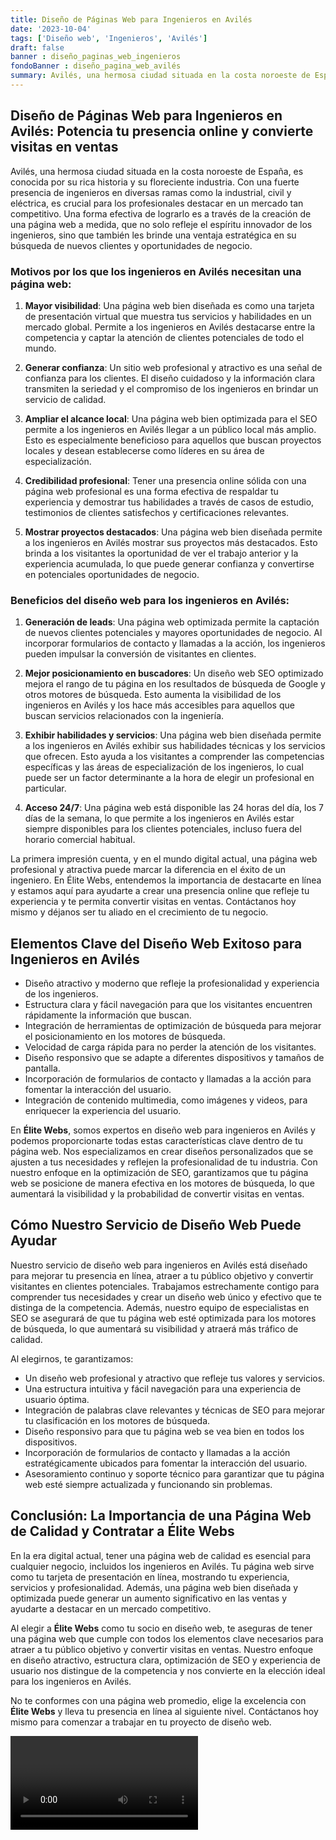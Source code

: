 ```yaml
---
title: Diseño de Páginas Web para Ingenieros en Avilés
date: '2023-10-04'
tags: ['Diseño web', 'Ingenieros', 'Avilés']
draft: false
banner : diseño_paginas_web_ingenieros
fondoBanner : diseño_pagina_web_avilés
summary: Avilés, una hermosa ciudad situada en la costa noroeste de España, es conocida por su rica historia y su floreciente industria. Con una fuerte presencia de ingenieros en diversas ramas como la industrial, civil y eléctrica, es crucial para los profesionales destacar en un mercado tan competitivo. Una forma efectiva de lograrlo es a través de la creación de una página web a medida, que no solo refleje el espíritu innovador de los ingenieros, sino que también les brinde una ventaja estratégica en su búsqueda de nuevos clientes y oportunidades de negocio.
---
```


## Diseño de Páginas Web para Ingenieros en Avilés: Potencia tu presencia online y convierte visitas en ventas

Avilés, una hermosa ciudad situada en la costa noroeste de España, es conocida por su rica historia y su floreciente industria. Con una fuerte presencia de ingenieros en diversas ramas como la industrial, civil y eléctrica, es crucial para los profesionales destacar en un mercado tan competitivo. Una forma efectiva de lograrlo es a través de la creación de una página web a medida, que no solo refleje el espíritu innovador de los ingenieros, sino que también les brinde una ventaja estratégica en su búsqueda de nuevos clientes y oportunidades de negocio.

### Motivos por los que los ingenieros en Avilés necesitan una página web:

1. **Mayor visibilidad**: Una página web bien diseñada es como una tarjeta de presentación virtual que muestra tus servicios y habilidades en un mercado global. Permite a los ingenieros en Avilés destacarse entre la competencia y captar la atención de clientes potenciales de todo el mundo.

2. **Generar confianza**: Un sitio web profesional y atractivo es una señal de confianza para los clientes. El diseño cuidadoso y la información clara transmiten la seriedad y el compromiso de los ingenieros en brindar un servicio de calidad.

3. **Ampliar el alcance local**: Una página web bien optimizada para el SEO permite a los ingenieros en Avilés llegar a un público local más amplio. Esto es especialmente beneficioso para aquellos que buscan proyectos locales y desean establecerse como líderes en su área de especialización.

4. **Credibilidad profesional**: Tener una presencia online sólida con una página web profesional es una forma efectiva de respaldar tu experiencia y demostrar tus habilidades a través de casos de estudio, testimonios de clientes satisfechos y certificaciones relevantes.

5. **Mostrar proyectos destacados**: Una página web bien diseñada permite a los ingenieros en Avilés mostrar sus proyectos más destacados. Esto brinda a los visitantes la oportunidad de ver el trabajo anterior y la experiencia acumulada, lo que puede generar confianza y convertirse en potenciales oportunidades de negocio.

### Beneficios del diseño web para los ingenieros en Avilés:

1. **Generación de leads**: Una página web optimizada permite la captación de nuevos clientes potenciales y mayores oportunidades de negocio. Al incorporar formularios de contacto y llamadas a la acción, los ingenieros pueden impulsar la conversión de visitantes en clientes.

2. **Mejor posicionamiento en buscadores**: Un diseño web SEO optimizado mejora el rango de tu página en los resultados de búsqueda de Google y otros motores de búsqueda. Esto aumenta la visibilidad de los ingenieros en Avilés y los hace más accesibles para aquellos que buscan servicios relacionados con la ingeniería.

3. **Exhibir habilidades y servicios**: Una página web bien diseñada permite a los ingenieros en Avilés exhibir sus habilidades técnicas y los servicios que ofrecen. Esto ayuda a los visitantes a comprender las competencias específicas y las áreas de especialización de los ingenieros, lo cual puede ser un factor determinante a la hora de elegir un profesional en particular.

4. **Acceso 24/7**: Una página web está disponible las 24 horas del día, los 7 días de la semana, lo que permite a los ingenieros en Avilés estar siempre disponibles para los clientes potenciales, incluso fuera del horario comercial habitual.

La primera impresión cuenta, y en el mundo digital actual, una página web profesional y atractiva puede marcar la diferencia en el éxito de un ingeniero. En Élite Webs, entendemos la importancia de destacarte en línea y estamos aquí para ayudarte a crear una presencia online que refleje tu experiencia y te permita convertir visitas en ventas. Contáctanos hoy mismo y déjanos ser tu aliado en el crecimiento de tu negocio.

<GifSeo />

<Cta />

## Elementos Clave del Diseño Web Exitoso para Ingenieros en Avilés

- Diseño atractivo y moderno que refleje la profesionalidad y experiencia de los ingenieros.
- Estructura clara y fácil navegación para que los visitantes encuentren rápidamente la información que buscan.
- Integración de herramientas de optimización de búsqueda para mejorar el posicionamiento en los motores de búsqueda.
- Velocidad de carga rápida para no perder la atención de los visitantes.
- Diseño responsivo que se adapte a diferentes dispositivos y tamaños de pantalla.
- Incorporación de formularios de contacto y llamadas a la acción para fomentar la interacción del usuario.
- Integración de contenido multimedia, como imágenes y videos, para enriquecer la experiencia del usuario.

En **Élite Webs**, somos expertos en diseño web para ingenieros en Avilés y podemos proporcionarte todas estas características clave dentro de tu página web. Nos especializamos en crear diseños personalizados que se ajusten a tus necesidades y reflejen la profesionalidad de tu industria. Con nuestro enfoque en la optimización de SEO, garantizamos que tu página web se posicione de manera efectiva en los motores de búsqueda, lo que aumentará la visibilidad y la probabilidad de convertir visitas en ventas.

## Cómo Nuestro Servicio de Diseño Web Puede Ayudar

Nuestro servicio de diseño web para ingenieros en Avilés está diseñado para mejorar tu presencia en línea, atraer a tu público objetivo y convertir visitantes en clientes potenciales. Trabajamos estrechamente contigo para comprender tus necesidades y crear un diseño web único y efectivo que te distinga de la competencia. Además, nuestro equipo de especialistas en SEO se asegurará de que tu página web esté optimizada para los motores de búsqueda, lo que aumentará su visibilidad y atraerá más tráfico de calidad.

Al elegirnos, te garantizamos:

- Un diseño web profesional y atractivo que refleje tus valores y servicios.
- Una estructura intuitiva y fácil navegación para una experiencia de usuario óptima.
- Integración de palabras clave relevantes y técnicas de SEO para mejorar tu clasificación en los motores de búsqueda.
- Diseño responsivo para que tu página web se vea bien en todos los dispositivos.
- Incorporación de formularios de contacto y llamadas a la acción estratégicamente ubicados para fomentar la interacción del usuario.
- Asesoramiento continuo y soporte técnico para garantizar que tu página web esté siempre actualizada y funcionando sin problemas.

## Conclusión: La Importancia de una Página Web de Calidad y Contratar a Élite Webs

En la era digital actual, tener una página web de calidad es esencial para cualquier negocio, incluidos los ingenieros en Avilés. Tu página web sirve como tu tarjeta de presentación en línea, mostrando tu experiencia, servicios y profesionalidad. Además, una página web bien diseñada y optimizada puede generar un aumento significativo en las ventas y ayudarte a destacar en un mercado competitivo.

Al elegir a **Élite Webs** como tu socio en diseño web, te aseguras de tener una página web que cumple con todos los elementos clave necesarios para atraer a tu público objetivo y convertir visitas en ventas. Nuestro enfoque en diseño atractivo, estructura clara, optimización de SEO y experiencia de usuario nos distingue de la competencia y nos convierte en la elección ideal para los ingenieros en Avilés.

No te conformes con una página web promedio, elige la excelencia con **Élite Webs** y lleva tu presencia en línea al siguiente nivel. Contáctanos hoy mismo para comenzar a trabajar en tu proyecto de diseño web.

<Video />

<CtaBot job='Ingenieros' city='Avilés'/>

<Gmaps query='Avilés+españa+maps' />